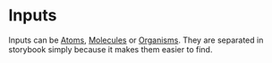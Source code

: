 <Meta title="input/Introduction" />

# Inputs

Inputs can be [Atoms](?path=/docs/atom-introduction--page), [Molecules](?path=/docs/molecule-introduction--page) or [Organisms](?path=/docs/organism-introduction--page). They are separated in storybook simply because it makes them easier to find.
